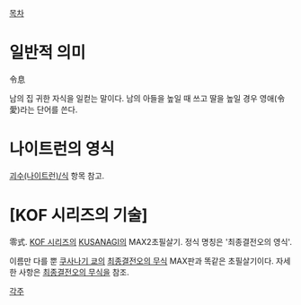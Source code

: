 [[목차]]

= 일반적 의미 =
令息

남의 집 귀한 자식을 일컫는 말이다. 남의 아들을 높일 때 쓰고 딸을 높일 경우 영애(令愛)라는 단어를 쓴다.

= 나이트런의 영식 =
[[괴수(나이트런)/식]] 항목 참고.


= [KOF 시리즈의 기술] =
零式. [[KOF 시리즈]]의 [[KUSANAGI]]의 MAX2초필살기. 정식 명칭은 '최종결전오의 영식'.

이름만 다를 뿐 [[쿠사나기 쿄]]의 [[최종결전오의 무식]] MAX판과 똑같은 초필살기이다. 자세한 사항은 [[최종결전오의 무식]]을 참조.

[[각주]]

